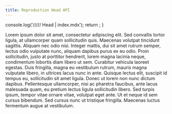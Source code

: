 ```yaml
---
title: Reproduction Head API
---
```



  console.log('///// Head | index.mdx');
  return <title>Reproduction Head API</title>;
}

Lorem ipsum dolor sit amet, consectetur adipiscing elit. Sed convallis tortor ligula, at ullamcorper quam sollicitudin quis. Maecenas volutpat tincidunt sagittis. Aliquam nec odio nisi. Integer mattis, dui sit amet rutrum semper, lectus odio vulputate nunc, aliquam dapibus purus ex eu odio. Proin sollicitudin, justo at porttitor hendrerit, lorem magna lacinia neque, condimentum lobortis diam libero ut sem. Curabitur vehicula laoreet egestas. Duis fringilla, magna eu vestibulum rutrum, mauris magna vulputate libero, in ultrices lacus nunc in ante. Quisque lectus elit, suscipit id tempus eu, sollicitudin sit amet ligula. Donec ut lorem non nunc dictum dapibus. Pellentesque ullamcorper, nisi ac pharetra faucibus, ante lacus malesuada quam, eu pretium lectus ligula sollicitudin libero. Sed turpis ipsum, tempor vitae ornare vitae, volutpat eget ante. Ut et neque id sem cursus bibendum. Sed cursus nunc ut tristique fringilla. Maecenas luctus fermentum augue at vestibulum.
